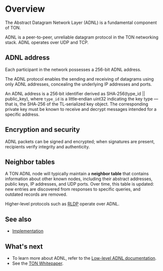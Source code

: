 
# Overview

The Abstract Datagram Network Layer (ADNL) is a fundamental component of TON.

ADNL is a peer-to-peer, unreliable datagram protocol in the TON networking stack. ADNL operates over UDP and TCP.

## ADNL address

Each participant in the network possesses a 256-bit ADNL address.

The ADNL protocol enables the sending and receiving of datagrams using only ADNL addresses, concealing the underlying IP addresses and ports.

An ADNL address is a 256‑bit identifier derived as SHA‑256(type_id || public_key), where `type_id` is a little‑endian uint32 indicating the key type — that is, the SHA‑256 of the TL‑serialized key object. The corresponding private key must be known to receive and decrypt messages intended for a specific address.

## Encryption and security

ADNL packets can be signed and encrypted; when signatures are present, recipients verify integrity and authenticity.

## Neighbor tables

A TON ADNL node will typically maintain a **neighbor table** that contains information about other known nodes, including their abstract addresses, public keys, IP addresses, and UDP ports. Over time, this table is updated: new entries are discovered from responses to specific queries, and outdated records are removed.

Higher-level protocols such as [RLDP](/v3/documentation/network/protocols/rldp) operate over ADNL.

## See also

- [Implementation](https://github.com/ton-blockchain/ton/tree/master/adnl)

## What's next

- To learn more about ADNL, refer to the [Low-level ADNL documentation](/v3/documentation/network/protocols/adnl/low-level-adnl).
- See the [TON Whitepaper](https://ton.org/whitepaper.pdf).


<Feedback />
